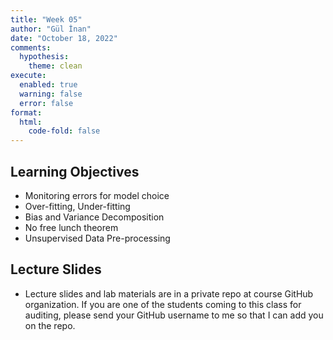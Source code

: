 ```yaml
---
title: "Week 05"
author: "Gül İnan"
date: "October 18, 2022"
comments:
  hypothesis: 
    theme: clean
execute: 
  enabled: true
  warning: false
  error: false
format: 
  html:
    code-fold: false
---
```


## Learning Objectives

-   Monitoring errors for model choice
-   Over-fitting, Under-fitting
-   Bias and Variance Decomposition
-   No free lunch theorem
-   Unsupervised Data Pre-processing


## Lecture Slides
- Lecture slides and lab materials are in a private repo at course GitHub organization.
If you are one of the students coming to this class for auditing,
please send your GitHub username to me so that I can add you on the repo.




